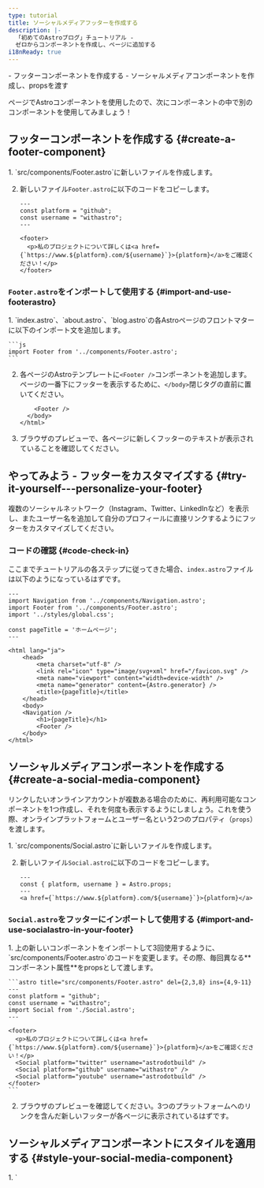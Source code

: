 ```yaml
---
type: tutorial
title: ソーシャルメディアフッターを作成する
description: |-
  「初めてのAstroブログ」チュートリアル -
  ゼロからコンポーネントを作成し、ページに追加する
i18nReady: true
---
```



<PreCheck>
  - フッターコンポーネントを作成する
  - ソーシャルメディアコンポーネントを作成し、propsを渡す
</PreCheck>

ページでAstroコンポーネントを使用したので、次にコンポーネントの中で別のコンポーネントを使用してみましょう！

## フッターコンポーネントを作成する \{#create-a-footer-component\}

<Steps>
1. `src/components/Footer.astro`に新しいファイルを作成します。

2. 新しいファイル`Footer.astro`に以下のコードをコピーします。

    ```astro title="src/components/Footer.astro"
    ---
    const platform = "github";
    const username = "withastro";
    ---

    <footer>
      <p>私のプロジェクトについて詳しくは<a href={`https://www.${platform}.com/${username}`}>{platform}</a>をご確認ください！</p>
    </footer>
    ```
</Steps>

### `Footer.astro`をインポートして使用する \{#import-and-use-footerastro\}

<Steps>
1. `index.astro`、`about.astro`、`blog.astro`の各Astroページのフロントマターに以下のインポート文を追加します。

    ```js
    import Footer from '../components/Footer.astro';
    ```

2. 各ページのAstroテンプレートに`<Footer />`コンポーネントを追加します。ページの一番下にフッターを表示するために、`</body>`閉じタグの直前に置いてください。

    ```astro ins={1}
        <Footer />
      </body>
    </html>
    ```

3. ブラウザのプレビューで、各ページに新しくフッターのテキストが表示されていることを確認してください。
</Steps>

<Box icon="puzzle-piece">

## やってみよう - フッターをカスタマイズする \{#try-it-yourself---personalize-your-footer\}

複数のソーシャルネットワーク（Instagram、Twitter、LinkedInなど）を表示し、またユーザー名を追加して自分のプロフィールに直接リンクするようにフッターをカスタマイズしてください。

</Box>

### コードの確認 \{#code-check-in\}

ここまでチュートリアルの各ステップに従ってきた場合、`index.astro`ファイルは以下のようになっているはずです。

```astro title="src/pages/index.astro"
---
import Navigation from '../components/Navigation.astro';
import Footer from '../components/Footer.astro';
import '../styles/global.css';

const pageTitle = 'ホームページ';
---

<html lang="ja">
	<head>
		<meta charset="utf-8" />
		<link rel="icon" type="image/svg+xml" href="/favicon.svg" />
		<meta name="viewport" content="width=device-width" />
		<meta name="generator" content={Astro.generator} />
		<title>{pageTitle}</title>
	</head>
	<body>
    <Navigation />
		<h1>{pageTitle}</h1>
		<Footer />
	</body>
</html>
```

## ソーシャルメディアコンポーネントを作成する \{#create-a-social-media-component\}

リンクしたいオンラインアカウントが複数ある場合のために、再利用可能なコンポーネントを1つ作成し、それを何度も表示するようにしましょう。これを使う際、オンラインプラットフォームとユーザー名という2つのプロパティ（`props`）を渡します。

<Steps>
1. `src/components/Social.astro`に新しいファイルを作成します。

2. 新しいファイル`Social.astro`に以下のコードをコピーします。

    ```astro title="src/components/Social.astro"
    ---
    const { platform, username } = Astro.props;
    ---
    <a href={`https://www.${platform}.com/${username}`}>{platform}</a>
    ```
</Steps>

### `Social.astro`をフッターにインポートして使用する \{#import-and-use-socialastro-in-your-footer\}

<Steps>
1. 上の新しいコンポーネントをインポートして3回使用するように、`src/components/Footer.astro`のコードを変更します。その際、毎回異なる**コンポーネント属性**をpropsとして渡します。

    ```astro title="src/components/Footer.astro" del={2,3,8} ins={4,9-11}
    ---
    const platform = "github";
    const username = "withastro";
    import Social from './Social.astro';
    ---

    <footer>
      <p>私のプロジェクトについて詳しくは<a href={`https://www.${platform}.com/${username}`}>{platform}</a>をご確認ください！</p>
      <Social platform="twitter" username="astrodotbuild" />
      <Social platform="github" username="withastro" />
      <Social platform="youtube" username="astrodotbuild" />
    </footer>
    ```

2. ブラウザのプレビューを確認してください。3つのプラットフォームへのリンクを含んだ新しいフッターが各ページに表示されているはずです。
</Steps>

## ソーシャルメディアコンポーネントにスタイルを適用する \{#style-your-social-media-component\}

<Steps>
1. `<style>`タグを`src/components/Social.astro`に追加して、リンクの外観をカスタマイズします。

    ```astro title="src/components/Social.astro" ins={6-17} 'class="social-platform'
    ---
    const { platform, username } = Astro.props;
    ---
    <a href={`https://www.${platform}.com/${username}`}>{platform}</a>

    <style>
      a {
        padding: 0.5rem 1rem;
        color: white;
        background-color: #4c1d95;
        text-decoration: none;
      }
    </style>
    ```

2. `src/components/Footer.astro`に`<style>`タグを追加して、コンテンツのレイアウトを改善します。

    ```astro title="src/components/Footer.astro" ins={4-10}
    ---
    import Social from './Social.astro';
    ---
    <style>
      footer {
        display: flex;
        gap: 1rem;
        margin-top: 2rem;
      }
    </style>

    <footer>
      <Social platform="twitter" username="astrodotbuild" />
      <Social platform="github" username="withastro" />
      <Social platform="youtube" username="astrodotbuild" />
    </footer>
    ```

3. ブラウザのプレビューを再度開き、各ページに新しいフッターが表示されていることを確認します。
</Steps>

<Box icon="question-mark">

### 確認テスト \{#test-yourself\}

1. `title`、`author`、`date`の各値をpropsとして受け取るために、Astroコンポーネントのフロントマターに書く必要があるコードはどれですか？

    <MultipleChoice>
      <Option isCorrect>
        `const { title, author, date } = Astro.props;`
      </Option>
      <Option>
        `import BlogPost from '../components/BlogPost.astro'`
      </Option>
      <Option>
        `<BlogPost title="私の最初の投稿" author="Dan" date="2022年8月12日" />`
      </Option>
    </MultipleChoice>
    

2. Astroコンポーネントに**値をpropsとして渡す**にはどうすればよいですか？
    <MultipleChoice>
      <Option>
        `const { title, author, date } = Astro.props;`
      </Option>
      <Option>
        `import BlogPost from '../components/BlogPost.astro'`
      </Option>
      <Option isCorrect>
        `<BlogPost title="私の最初の投稿" author="Dan" date="2022年8月12日" />`
      </Option>
    </MultipleChoice>
</Box>



<Box icon="check-list">

## チェックリスト \{#checklist\}

<Checklist>
- [ ] `src/components/`に新しい`.astro`コンポーネントを作成できる。
- [ ] Astroコンポーネント内で他のAstroコンポーネントをインポートして使用できる。
- [ ] Astroコンポーネントにpropsを渡せる。
</Checklist>
</Box>

### Resources \{#resources\}

- [Astroにおけるコンポーネントprops](/ja/basics/astro-components/#component-props)
